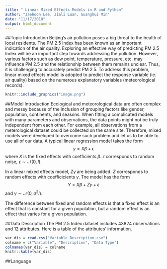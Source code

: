 ```yaml
---
title: " Linear Mixed Effects Models in R and Python"
author: "Jaehoon Lee, Jiali Luan, Guanghui Min"
date: "11/17/2018"
output: html_document
---
```


##Topic Introduction
Beijing's air pollution poses a big threat to the health of local residents. The PM 2.5 Index 
has been known as an important indication of the air quality. Exploring an effective way of predicting PM 2.5 Index will be an important step towards addressing the pollution. However, various factors such as dew point, temperature, pressure, etc. may influence PM 2.5 and the relationship between them remains unclear. Thus, it is challenging to accurately predict PM 2.5. To address this problem, linear mixed effects model is adopted to predict the response variable (ie. air quality) based on the numerous explanatory variables (meteorological records).


```r
knitr::include_graphics("image.png")
```


##Model Introduction
Ecological and meteorological data are often complex and messy because of the inclusion of grouping factors like gender, population, continents, and seasons. When fitting a complicated models with many parameters and observations, the data points might not be truly independent from each other. For example, all observations from a meterological dataset could be collected on the same site. Therefore, mixed models were developed to overcome such problem and let us to be able to use all of our data. 
A typical linear regression model takes the form $$y = X\beta+\epsilon$$ where $X$ is the fixed effects with coefficients $\beta$. $\epsilon$ corresponds to random noise, $\epsilon \sim  \mathcal{N}(0,I)$.


In a linear mixed effects model, $Z\gamma$ are being added. $Z$ corresponds to random effects with coefficicients $\gamma$. Tne model has the form $$Y = X\beta +Z\gamma+\epsilon$$ and $\gamma \sim \mathcal{N}(0,\sigma^2I)$.

The difference between fixed and random effects is that a fixed effect is an effect that is constant for a given population, but a random effect is an effect that varies for a given population.

##Data Description
The PM 2.5 Index dataset includes 43824 observations and 12 attributes. Here is a table of the attributes' information.
```r
var_dis = read.csv("Variable_Description.csv")
colname = c("Variable",	"Description", "Data Type")
colnames(var_dis) = colname
knitr::kable(var_dis)
```


##Language